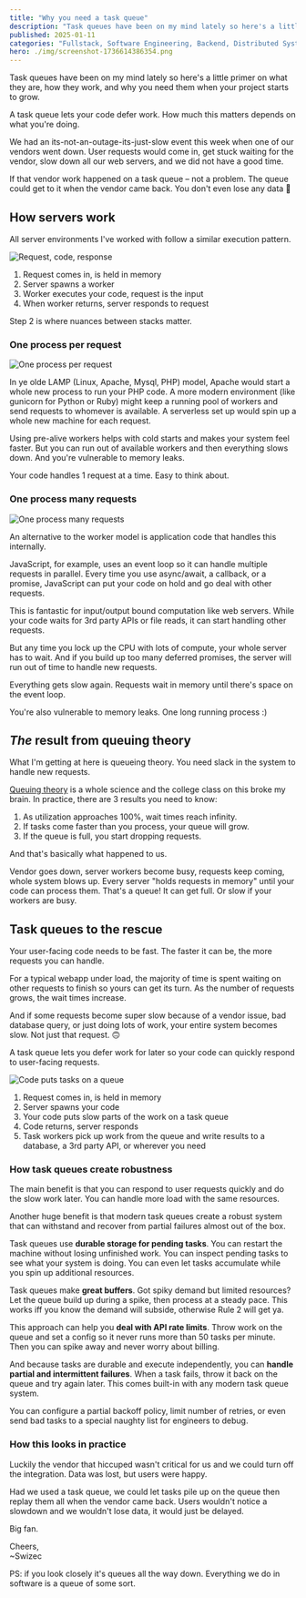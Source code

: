 ```yaml
---
title: "Why you need a task queue"
description: "Task queues have been on my mind lately so here's a little primer on what they are, how they work, and why you need them when your project starts to grow."
published: 2025-01-11
categories: "Fullstack, Software Engineering, Backend, Distributed Systems"
hero: ./img/screenshot-1736614386354.png
---
```


Task queues have been on my mind lately so here's a little primer on what they are, how they work, and why you need them when your project starts to grow.

A task queue lets your code defer work. How much this matters depends on what you're doing.

We had an its-not-an-outage-its-just-slow event this week when one of our vendors went down. User requests would come in, get stuck waiting for the vendor, slow down all our web servers, and we did not have a good time.

If that vendor work happened on a task queue – not a problem. The queue could get to it when the vendor came back. You don't even lose any data 🤘

## How servers work

All server environments I've worked with follow a similar execution pattern.

![Request, code, response](./img/Request-code-response-i5f950.png)

1. Request comes in, is held in memory
2. Server spawns a worker
3. Worker executes your code, request is the input
4. When worker returns, server responds to request

Step 2 is where nuances between stacks matter.

### One process per request

![One process per request](./img/One-process-per-request-2fb2i9.png)

In ye olde LAMP (Linux, Apache, Mysql, PHP) model, Apache would start a whole new process to run your PHP code. A more modern environment (like gunicorn for Python or Ruby) might keep a running pool of workers and send requests to whomever is available. A serverless set up would spin up a whole new machine for each request.

Using pre-alive workers helps with cold starts and makes your system feel faster. But you can run out of available workers and then everything slows down. And you're vulnerable to memory leaks.

Your code handles 1 request at a time. Easy to think about.

### One process many requests

![One process many requests](./img/One-process-many-requests-0ai7d7.png)

An alternative to the worker model is application code that handles this internally.

JavaScript, for example, uses an event loop so it can handle multiple requests in parallel. Every time you use async/await, a callback, or a promise, JavaScript can put your code on hold and go deal with other requests.

This is fantastic for input/output bound computation like web servers. While your code waits for 3rd party APIs or file reads, it can start handling other requests.

But any time you lock up the CPU with lots of compute, your whole server has to wait. And if you build up too many deferred promises, the server will run out of time to handle new requests.

Everything gets slow again. Requests wait in memory until there's space on the event loop.

You're also vulnerable to memory leaks. One long running process :)

## _The_ result from queuing theory

What I'm getting at here is queueing theory. You need slack in the system to handle new requests.

[Queuing theory](https://en.wikipedia.org/wiki/Queueing_theory) is a whole science and the college class on this broke my brain. In practice, there are 3 results you need to know:

1. As utilization approaches 100%, wait times reach infinity.
2. If tasks come faster than you process, your queue will grow.
3. If the queue is full, you start dropping requests.

And that's basically what happened to us.

Vendor goes down, server workers become busy, requests keep coming, whole system blows up. Every server "holds requests in memory" until your code can process them. That's a queue! It can get full. Or slow if your workers are busy.

## Task queues to the rescue

Your user-facing code needs to be fast. The faster it can be, the more requests you can handle.

For a typical webapp under load, the majority of time is spent waiting on other requests to finish so yours can get its turn. As the number of requests grows, the wait times increase.

And if some requests become super slow because of a vendor issue, bad database query, or just doing lots of work, your entire system becomes slow. Not just that request. 🙃

A task queue lets you defer work for later so your code can quickly respond to user-facing requests.

![Code puts tasks on a queue](./img/Code-puts-tasks-on-a-queue-a5d8cf.png)

1. Request comes in, is held in memory
2. Server spawns your code
3. Your code puts slow parts of the work on a task queue
4. Code returns, server responds
5. Task workers pick up work from the queue and write results to a database, a 3rd party API, or wherever you need

### How task queues create robustness

The main benefit is that you can respond to user requests quickly and do the slow work later. You can handle more load with the same resources.

Another huge benefit is that modern task queues create a robust system that can withstand and recover from partial failures almost out of the box.

Task queues use **durable storage for pending tasks**. You can restart the machine without losing unfinished work. You can inspect pending tasks to see what your system is doing. You can even let tasks accumulate while you spin up additional resources.

Task queues make **great buffers**. Got spiky demand but limited resources? Let the queue build up during a spike, then process at a steady pace. This works iff you know the demand will subside, otherwise Rule 2 will get ya.

This approach can help you **deal with API rate limits**. Throw work on the queue and set a config so it never runs more than 50 tasks per minute. Then you can spike away and never worry about billing.

And because tasks are durable and execute independently, you can **handle partial and intermittent failures**. When a task fails, throw it back on the queue and try again later. This comes built-in with any modern task queue system.

You can configure a partial backoff policy, limit number of retries, or even send bad tasks to a special naughty list for engineers to debug.

### How this looks in practice

Luckily the vendor that hiccuped wasn't critical for us and we could turn off the integration. Data was lost, but users were happy.

Had we used a task queue, we could let tasks pile up on the queue then replay them all when the vendor came back. Users wouldn't notice a slowdown and we wouldn't lose data, it would just be delayed.

Big fan.

Cheers,<br />
\~Swizec

PS: if you look closely it's queues all the way down. Everything we do in software is a queue of some sort.
